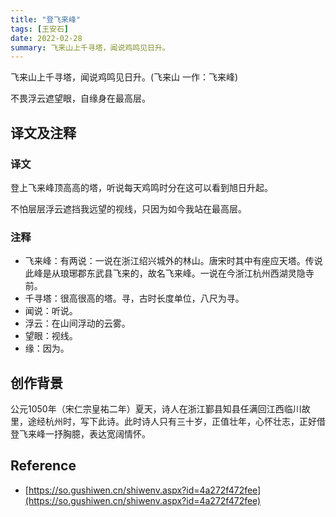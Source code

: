```yaml
---
title: "登飞来峰"
tags: [王安石]
date: 2022-02-28
summary: 飞来山上千寻塔，闻说鸡鸣见日升。
---
```


飞来山上千寻塔，闻说鸡鸣见日升。(飞来山 一作：飞来峰)

不畏浮云遮望眼，自缘身在最高层。

## 译文及注释

### 译文

登上飞来峰顶高高的塔，听说每天鸡鸣时分在这可以看到旭日升起。

不怕层层浮云遮挡我远望的视线，只因为如今我站在最高层。

### 注释

- 飞来峰：有两说：一说在浙江绍兴城外的林山。唐宋时其中有座应天塔。传说此峰是从琅琊郡东武县飞来的，故名飞来峰。一说在今浙江杭州西湖灵隐寺前。
- 千寻塔：很高很高的塔。寻，古时长度单位，八尺为寻。
- 闻说：听说。
- 浮云：在山间浮动的云雾。
- 望眼：视线。
- 缘：因为。

## 创作背景

公元1050年（宋仁宗皇祐二年）夏天，诗人在浙江鄞县知县任满回江西临川故里，途经杭州时，写下此诗。此时诗人只有三十岁，正值壮年，心怀壮志，正好借登飞来峰一抒胸臆，表达宽阔情怀。

## Reference

- [https://so.gushiwen.cn/shiwenv.aspx?id=4a272f472fee](https://so.gushiwen.cn/shiwenv.aspx?id=4a272f472fee)